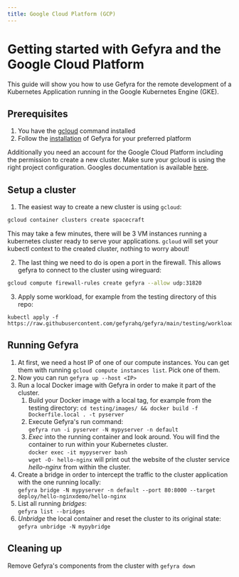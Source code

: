```yaml
---
title: Google Cloud Platform (GCP)
---
```



# Getting started with Gefyra and the Google Cloud Platform
This guide will show you how to use Gefyra for the remote development of a Kubernetes
Application running in the Google Kubernetes Engine (GKE).

## Prerequisites
1. You have the [gcloud](https://cloud.google.com/sdk/docs/install-sdk) command installed
2. Follow the [installation](https://gefyra.dev/installation) of Gefyra for your preferred platform  

Additionally you need an account for the Google Cloud Platform including the
permission to create a new cluster. Make sure your gcloud is using the right
project configuration. Googles documentation is available
[here](https://cloud.google.com/docs/get-started).

## Setup a cluster
1. The easiest way to create a new cluster is using `gcloud`:
```bash
gcloud container clusters create spacecraft
```
This may take a few minutes, there will be 3 VM instances running a kubernetes
cluster ready to serve your applications. `gcloud` will set your
kubectl context to the created cluster, nothing to worry about!  

2. The last thing we need to do is open a port in the firewall. This allows gefyra
to connect to the cluster using wireguard:
```bash
gcloud compute firewall-rules create gefyra --allow udp:31820
```
3. Apply some workload, for example from the testing directory of this repo:  
```shell
kubectl apply -f https://raw.githubusercontent.com/gefyrahq/gefyra/main/testing/workloads/hello_dd.yaml
```

## Running Gefyra
1. At first, we need a host IP of one of our compute instances. You can get
them with running `gcloud compute instances list`. Pick one of them.
2. Now you can run `gefyra up --host <IP>`
3. Run a local Docker image with Gefyra in order to  make it part of the cluster.
   1. Build your Docker image with a local tag, for example from the testing directory:
   `cd testing/images/ && docker build -f Dockerfile.local . -t pyserver`
   2. Execute Gefyra's run command:    
   `gefyra run -i pyserver -N mypyserver -n default`
   3. _Exec_ into the running container and look around. You will find the container to run within your Kubernetes cluster.  
   `docker exec -it mypyserver bash`  
   `wget -O- hello-nginx` will print out the website of the cluster service _hello-nginx_ from within the cluster.
4. Create a bridge in order to intercept the traffic to the cluster application with the one running locally:    
`gefyra bridge -N mypyserver -n default --port 80:8000 --target deploy/hello-nginxdemo/hello-nginx`    
5. List all running _bridges_:  
`gefyra list --bridges`
6. _Unbridge_ the local container and reset the cluster to its original state: 
`gefyra unbridge -N mypybridge`

## Cleaning up
Remove Gefyra's components from the cluster with `gefyra down`

<Feedback />


